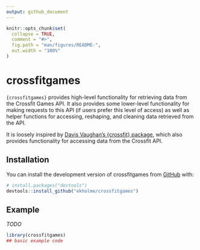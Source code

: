 ```yaml
---
output: github_document
---
```


<!-- README.md is generated from README.Rmd. Please edit that file -->

```r
knitr::opts_chunk$set(
  collapse = TRUE,
  comment = "#>",
  fig.path = "man/figures/README-",
  out.width = "100%"
)
```

# crossfitgames

<!-- badges: start -->
<!-- badges: end -->

`{crossfitgames}` provides high-level functionality for retrieving data from the Crossfit Games API. It also provides some lower-level functionality for making requests to this API (if users prefer this level of access) as well as helper functions for accessing, reshaping, and cleaning data retrieved from the API.

It is loosely inspired by [Davis Vaughan's {crossfit} package](https://github.com/DavisVaughan/crossfit), which also provides functionality for accessing data from the Crossfit API.

## Installation

You can install the development version of crossfitgames from [GitHub](https://github.com/) with:

``` r
# install.packages("devtools")
devtools::install_github("ekholme/crossfitgames")
```

## Example

*TODO*

```r
library(crossfitgames)
## basic example code
```


